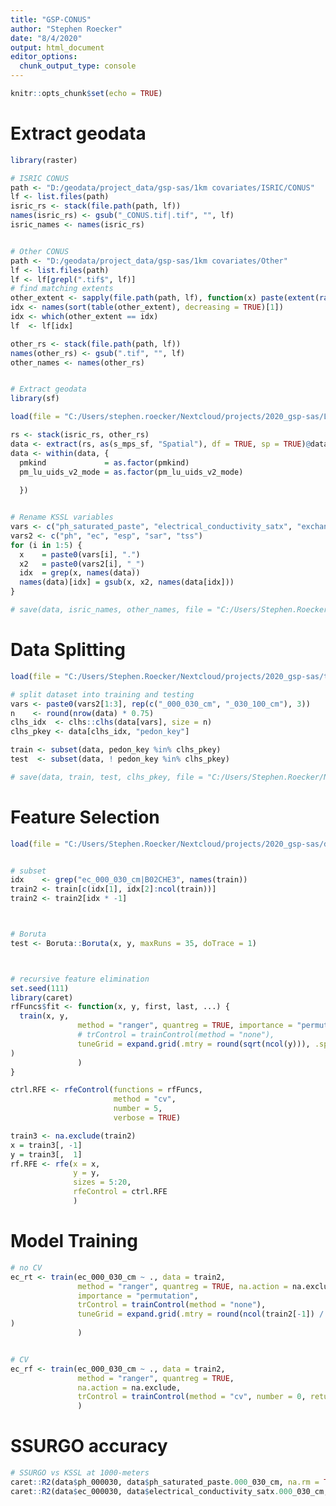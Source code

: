 ```yaml
---
title: "GSP-CONUS"
author: "Stephen Roecker"
date: "8/4/2020"
output: html_document
editor_options: 
  chunk_output_type: console
---
```


```r
knitr::opts_chunk$set(echo = TRUE)
```



# Extract geodata

```r

library(raster)

# ISRIC CONUS
path <- "D:/geodata/project_data/gsp-sas/1km covariates/ISRIC/CONUS"
lf <- list.files(path)
isric_rs <- stack(file.path(path, lf))
names(isric_rs) <- gsub("_CONUS.tif|.tif", "", lf)
isric_names <- names(isric_rs)


# Other CONUS
path <- "D:/geodata/project_data/gsp-sas/1km covariates/Other"
lf <- list.files(path)
lf <- lf[grepl(".tif$", lf)]
# find matching extents
other_extent <- sapply(file.path(path, lf), function(x) paste(extent(raster(x))))
idx <- names(sort(table(other_extent), decreasing = TRUE)[1])
idx <- which(other_extent == idx)
lf  <- lf[idx]

other_rs <- stack(file.path(path, lf))
names(other_rs) <- gsub(".tif", "", lf)
other_names <- names(other_rs)


# Extract geodata
library(sf)

load(file = "C:/Users/stephen.roecker/Nextcloud/projects/2020_gsp-sas/LDM-compact_20200709.RData")

rs <- stack(isric_rs, other_rs)
data <- extract(rs, as(s_mps_sf, "Spatial"), df = TRUE, sp = TRUE)@data
data <- within(data, {
  pmkind             = as.factor(pmkind)
  pm_lu_uids_v2_mode = as.factor(pm_lu_uids_v2_mode)
  
  })


# Rename KSSL variables
vars <- c("ph_saturated_paste", "electrical_conductivity_satx", "exchangeable_sodium", "sodium_absorption_ratio", "total_estimated_salts_satx")
vars2 <- c("ph", "ec", "esp", "sar", "tss")
for (i in 1:5) {
  x    = paste0(vars[i], ".")
  x2   = paste0(vars2[i], "_")
  idx  = grep(x, names(data))
  names(data)[idx] = gsub(x, x2, names(data[idx]))
}

# save(data, isric_names, other_names, file = "C:/Users/Stephen.Roecker/Nextcloud/projects/2020_gsp-sas/training_data.RData")

```



# Data Splitting

```r

load(file = "C:/Users/Stephen.Roecker/Nextcloud/projects/2020_gsp-sas/training_data.RData")

# split dataset into training and testing
vars <- paste0(vars2[1:3], rep(c("_000_030_cm", "_030_100_cm"), 3))
n    <- round(nrow(data) * 0.75)
clhs_idx  <- clhs::clhs(data[vars], size = n)
clhs_pkey <- data[clhs_idx, "pedon_key"]

train <- subset(data, pedon_key %in% clhs_pkey)
test  <- subset(data, ! pedon_key %in% clhs_pkey)

# save(data, train, test, clhs_pkey, file = "C:/Users/Stephen.Roecker/Nextcloud/projects/2020_gsp-sas/training_data.RData")

```



# Feature Selection

```r

load(file = "C:/Users/Stephen.Roecker/Nextcloud/projects/2020_gsp-sas/data.RData")


# subset
idx    <- grep("ec_000_030_cm|B02CHE3", names(train))
train2 <- train[c(idx[1], idx[2]:ncol(train))]
train2 <- train2[idx * -1]



# Boruta
test <- Boruta::Boruta(x, y, maxRuns = 35, doTrace = 1)



# recursive feature elimination
set.seed(111)
library(caret)
rfFuncs$fit <- function(x, y, first, last, ...) {
  train(x, y, 
               method = "ranger", quantreg = TRUE, importance = "permutation",
               # trControl = trainControl(method = "none"), 
               tuneGrid = expand.grid(.mtry = round(sqrt(ncol(y))), .splitrule = "variance", .min.node.size = c(5)
)
               )
}

ctrl.RFE <- rfeControl(functions = rfFuncs,
                       method = "cv",
                       number = 5, 
                       verbose = TRUE)

train3 <- na.exclude(train2)
x = train3[, -1]
y = train3[,  1]
rf.RFE <- rfe(x = x,
              y = y,
              sizes = 5:20,
              rfeControl = ctrl.RFE
              )

```



# Model Training

```r

# no CV
ec_rt <- train(ec_000_030_cm ~ ., data = train2, 
               method = "ranger", quantreg = TRUE, na.action = na.exclude,
               importance = "permutation", 
               trControl = trainControl(method = "none"), 
               tuneGrid = expand.grid(.mtry = round(ncol(train2[-1]) / 3), .splitrule = "variance", .min.node.size = c(5)
)
               )


# CV
ec_rf <- train(ec_000_030_cm ~ ., data = train2, 
               method = "ranger", quantreg = TRUE,
               na.action = na.exclude,
               trControl = trainControl(method = "cv", number = 0, returnResamp = "all", savePredictions = TRUE, search = "random", verboseIter = FALSE)
               )

```



# SSURGO accuracy

```r

# SSURGO vs KSSL at 1000-meters
caret::R2(data$ph_000030, data$ph_saturated_paste.000_030_cm, na.rm = TRUE)
caret::R2(data$ec_000030, data$electrical_conductivity_satx.000_030_cm, na.rm = TRUE)

```

